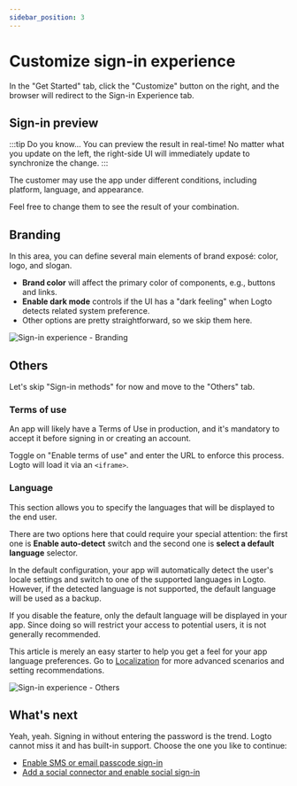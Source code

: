 ```yaml
---
sidebar_position: 3
---
```



# Customize sign-in experience

In the "Get Started" tab, click the "Customize" button on the right, and the browser will redirect to the Sign-in Experience tab.

## Sign-in preview

:::tip Do you know...
You can preview the result in real-time! No matter what you update on the left, the right-side UI will immediately update to synchronize the change.
:::

The customer may use the app under different conditions, including platform, language, and appearance.

Feel free to change them to see the result of your combination.

## Branding

In this area, you can define several main elements of brand exposé: color, logo, and slogan.

- **Brand color** will affect the primary color of components, e.g., buttons and links.
- **Enable dark mode** controls if the UI has a "dark feeling" when Logto detects related system preference.
- Other options are pretty straightforward, so we skip them here.

<DarkModeNote />

![Sign-in experience - Branding](./assets/sie-branding.png)

## Others

Let's skip "Sign-in methods" for now and move to the "Others" tab.

### Terms of use

An app will likely have a Terms of Use in production, and it's mandatory to accept it before signing in or creating an account.

Toggle on "Enable terms of use" and enter the URL to enforce this process. Logto will load it via an `<iframe>`.

### Language

This section allows you to specify the languages that will be displayed to the end user.

There are two options here that could require your special attention: the first one is **Enable auto-detect** switch and the second one is **select a default language** selector.

In the default configuration, your app will automatically detect the user's locale settings and switch to one of the supported languages in Logto. However, if the detected language is not supported, the default language will be used as a backup.

If you disable the feature, only the default language will be displayed in your app. Since doing so will restrict your access to potential users, it is not generally recommended.

This article is merely an easy starter to help you get a feel for your app language preferences. Go to [Localization](/docs/recipes/localization/README.mdx) for more advanced scenarios and setting recommendations.

<img alt="Sign-in experience - Others" src={sieOthers} />

## What's next

Yeah, yeah. Signing in without entering the password is the trend. Logto cannot miss it and has built-in support. Choose the one you like to continue:

- [Enable SMS or email passcode sign-in](./enable-passcode-sign-in.mdx)
- [Add a social connector and enable social sign-in](./enable-social-sign-in.mdx)

